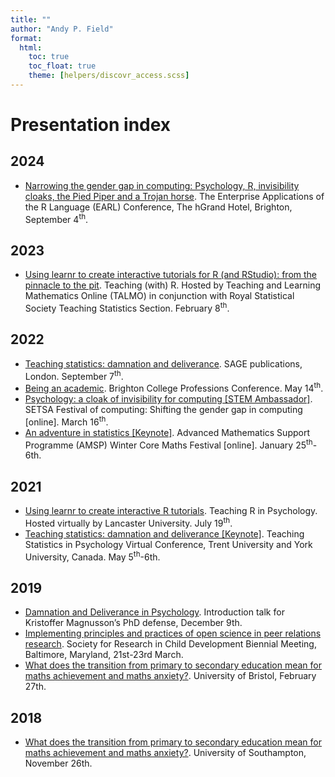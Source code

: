 ```yaml
---
title: ""
author: "Andy P. Field"
format: 
  html:
    toc: true
    toc_float: true
    theme: [helpers/discovr_access.scss]
---
```


# Presentation index

## 2024

- [Narrowing the gender gap in computing: Psychology, R, invisibility cloaks, the Pied Piper and a Trojan horse](2024_earl/2024_earl.html). The Enterprise Applications of the R Language (EARL) Conference, The hGrand Hotel, Brighton, September 4<sup>th</sup>. 


## 2023

- [Using learnr to create interactive tutorials for R (and RStudio): from the pinnacle to the pit](https://profandyfield.github.io/talks/stats_talks/2023_learnr/2023_talmo_learnr.html). Teaching (with) R. Hosted by Teaching and Learning Mathematics Online (TALMO) in conjunction with Royal Statistical Society Teaching Statistics Section. February 8<sup>th</sup>. 

## 2022
- [Teaching statistics: damnation and deliverance](https://profandyfield.github.io/talks/stats_talks/2022_sage_teaching_stats/2022_sage.html). SAGE publications, London. September 7<sup>th</sup>.
- [Being an academic](https://profandyfield.github.io/talks/misc_talks/2022_brighton_college/2022_brighton_college.html). Brighton College Professions Conference. May 14<sup>th</sup>.
- [Psychology: a cloak of invisibility for computing [STEM Ambassador] ](https://profandyfield.github.io/talks/stats_talks/2022_stem_computing/2022_stem_computing.html). SETSA Festival of computing: Shifting the gender gap in computing [online]. March 16<sup>th</sup>.
- [An adventure in statistics [Keynote]](https://profandyfield.github.io/talks/stats_talks/2022_core_maths_festival/2022_core_maths_festival.html). Advanced Mathematics Support Programme (AMSP) Winter Core Maths Festival [online]. January 25<sup>th</sup>-6th.

## 2021

- [Using learnr to create interactive R tutorials](https://profandyfield.github.io/talks/stats_talks/2021_learnr/2021_learnr.html). Teaching R in Psychology. Hosted virtually by Lancaster University. July 19<sup>th</sup>.
- [Teaching statistics: damnation and deliverance [Keynote]](https://profandyfield.github.io/talks/stats_talks/2021_teaching_stats/2021_teaching_stats.html). Teaching Statistics in Psychology Virtual Conference, Trent University and York University, Canada. May 5<sup>th</sup>-6th.

## 2019

- [Damnation and Deliverance in Psychology](https://profandyfield.github.io/talks/stats_talks/2019_magnusson/magnusson_intro.html). Introduction talk for Kristoffer Magnusson's PhD defense, December 9th.
- [Implementing principles and practices of open science in peer relations research](https://profandyfield.github.io/talks/stats_talks/srcd_2019/forking_paths_workshop/index.html). Society for Research in Child Development Biennial Meeting, Baltimore, Maryland, 21st-23rd March.
- [What does the transition from primary to secondary education mean for maths achievement and maths anxiety?](https://profandyfield.github.io/talks/maths_education_talks/2019_bristol/bristol_2019.html). University of Bristol, February 27th.


## 2018

- [What does the transition from primary to secondary education mean for maths achievement and maths anxiety?](https://profandyfield.github.io/talks/maths_education_talks/2018_southampton/southampton_2018.html). University of Southampton, November 26th.
